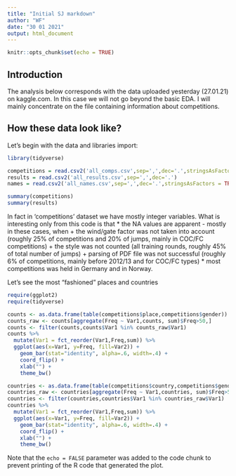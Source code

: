 ```yaml
---
title: "Initial SJ markdown"
author: "WF"
date: "30 01 2021"
output: html_document
---
```


```r
knitr::opts_chunk$set(echo = TRUE)
```

## Introduction

The analysis below corresponds with the data uploaded yesterday (27.01.21) on kaggle.com. In this case we will not go beyond the basic EDA. I will mainly concentrate on the file containing information about competitions. 

## How these data look like?

Let's begin with the data and libraries import:

```r
library(tidyverse)

competitions = read.csv2('all_comps.csv',sep=',',dec='.',stringsAsFactors = TRUE)
results = read.csv2('all_results.csv',sep=',',dec='.')
names = read.csv2('all_names.csv',sep=',',dec='.',stringsAsFactors = TRUE)

summary(competitions)
summary(results)
```
In fact in 'competitions' dataset we have mostly integer variables. What is interesting only from this code is that
* the NA values are apparent - mostly in these cases, when 
+ the wind/gate factor was not taken into account (roughly 25% of competitions and 20% of jumps, mainly in COC/FC competitions)
+ the style was not counted (all training rounds, roughly 45% of total number of jumps)
+ parsing of PDF file was not successful (roughly 6% of competitions, mainly before 2012/13 and for COC/FC types)
* most competitions was held in Germany and in Norway.

Let's see the most "fashioned" places and countries
```r
require(ggplot2)
require(tidyverse)

counts <- as.data.frame(table(competitions$place,competitions$gender))
counts_raw <- counts[aggregate(Freq ~ Var1,counts, sum)$Freq>50,]
counts <- filter(counts,counts$Var1 %in% counts_raw$Var1)
counts %>%
  mutate(Var1 = fct_reorder(Var1,Freq,sum)) %>%
  ggplot(aes(x=Var1, y=Freq, fill=Var2)) +
    geom_bar(stat="identity", alpha=.6, width=.4) +
    coord_flip() +
    xlab("") +
    theme_bw()

countries <- as.data.frame(table(competitions$country,competitions$gender))
countries_raw <- countries[aggregate(Freq ~ Var1,countries, sum)$Freq>50,]
countries <- filter(countries,countries$Var1 %in% countries_raw$Var1)
countries %>%
  mutate(Var1 = fct_reorder(Var1,Freq,sum)) %>%
  ggplot(aes(x=Var1, y=Freq, fill=Var2)) +
    geom_bar(stat="identity", alpha=.6, width=.4) +
    coord_flip() +
    xlab("") +
    theme_bw()
```

Note that the `echo = FALSE` parameter was added to the code chunk to prevent printing of the R code that generated the plot.
